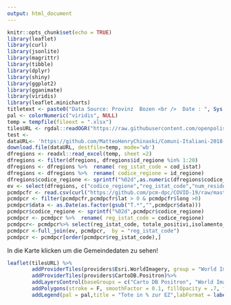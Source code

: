 ```yaml
---
output: html_document
---
```


```r
knitr::opts_chunk$set(echo = TRUE)
library(leaflet)
library(curl)
library(jsonlite)
library(magrittr)
library(tibble)
library(dplyr)
library(shiny)
library(ggplot2)
library(gganimate)
library(viridis)
library(leaflet.minicharts)
titletext <- paste0("Data Source: Provinz  Bozen <br />  Date : ", Sys.Date(), "<br /> Created with: R by J. Mayr")
pal <- colorNumeric("viridis", NULL)
temp = tempfile(fileext = ".xlsx")
tilesURL <- rgdal::readOGR("https://raw.githubusercontent.com/openpolis/geojson-italy/master/geojson/limits_IT_regions.geojson")
test <- 
dataURL<- 'https://github.com/MatteoHenryChinaski/Comuni-Italiani-2018-Sql-Json-excel/raw/master/italy_regions.xlsx'
download.file(dataURL, destfile=temp, mode='wb')
dfregions <- readxl::read_excel(temp, sheet =2)
dfregions <- filter(dfregions, dfregions$id_regione %in% 1:20)
dfregions <- dfregions %>%  rename( reg_istat_code = cod_istat)
dfregions <- dfregions %>%  rename( codice_regione = id_regione)
dfregions$codice_regione <- sprintf("%02d",as.numeric(dfregions$codice_regione))
ev <- select(dfregions, c("codice_regione","reg_istat_code","num_residenti","regione"))
pcmdpcfr <- read.csv(curl("https://github.com/pcm-dpc/COVID-19/raw/master/dati-regioni/dpc-covid19-ita-regioni-latest.csv"))
pcmdpcr <- filter(pcmdpcfr,pcmdpcfr$lat > 0 & pcmdpcfr$long >0)
pcmdpcr$data <- as.Date(as.factor(gsub("T.*","",pcmdpcr$data)))
pcmdpcr$codice_regione <- sprintf("%02d",pcmdpcr$codice_regione)
pcmdpcr <- pcmdpcr %>%  rename( reg_istat_code = codice_regione)
pcmdpcr<- pcmdpcr%>% select(reg_istat_code, totale_positivi,isolamento_domiciliare,variazione_totale_positivi,dimessi_guariti,deceduti)%>% group_by(reg_istat_code) %>% summarise_all(sum)
pcmdpcr <-full_join(ev, pcmdpcr,  by = "reg_istat_code")
pcmdpcr <- pcmdpcr[order(pcmdpcr$reg_istat_code),]
```
In die Karte klicken um die Gemeindedaten zu sehen!
```r
leaflet(tilesURL) %>% 
        addProviderTiles(providers$Esri.WorldImagery, group = "World Imagery") %>%
        addProviderTiles(providers$CartoDB.Positron)%>%
        addLayersControl(baseGroups = c("Carto DB Positron", "World Imagery")) %>%
        addPolygons(stroke = F, smoothFactor = 0.1, fillOpacity = .7, fillColor = ~pal(pcmdpcr$deceduti/pcmdpcr$num_residenti*100),labelOptions = labelOptions(textsize = "15px",opacity = 0.7), label = lapply(paste0("<b>",pcmdpcr$regione,"</b> <br />  in Tote in %: ", formatC(pcmdpcr$deceduti/pcmdpcr$num_residenti*100, big.mark = ","),"<br />  Positive: ", formatC(pcmdpcr$totale_positivi, big.mark = ","),"<br /> Var Positive: ",  formatC(pcmdpcr$variazione_totale_positivi , big.mark = ","),"<br /> Gesundet: ",  formatC(pcmdpcr$dimessi_guariti, big.mark = ","),"<br /> Todesfälle: ",  formatC(pcmdpcr$deceduti , big.mark = ",")), htmltools::HTML)) %>%
        addLegend(pal = pal,title = "Tote in % zur EZ",labFormat = labelFormat(),na.label = "Keine Angabe",position = "bottomright", values = ~pcmdpcr$deceduti/pcmdpcr$num_residenti*100, opacity = .7)%>% addControl(titletext, position = "topright", className="map-title")

```